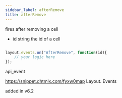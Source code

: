 ```yaml
---
sidebar_label: afterRemove
title: afterRemove
---
```



          


<Short>
 fires after removing a cell


</Short>



- id		string		the id of a cell


~~~js

layout.events.on("AfterRemove", function(id){
	// your logic here
});


~~~
 api_event

<Descr>



</Descr>


 https://snippet.dhtmlx.com/fyxw0map	Layout. Events


added in v6.2

